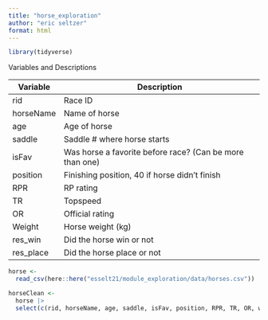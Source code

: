 ```yaml
---
title: "horse_exploration"
author: "eric seltzer"
format: html
---
```


```r
library(tidyverse)
```

Variables and Descriptions

| Variable  | Description                                              |
|-----------|----------------------------------------------------------|
| rid       | Race ID                                                  |
| horseName | Name of horse                                            |
| age       | Age of horse                                             |
| saddle    | Saddle # where horse starts                              |
| isFav     | Was horse a favorite before race? (Can be more than one) |
| position  | Finishing position, 40 if horse didn't finish            |
| RPR       | RP rating                                                |
| TR        | Topspeed                                                 |
| OR        | Official rating                                          |
| Weight    | Horse weight (kg)                                        |
| res_win   | Did the horse win or not                                 |
| res_place | Did the horse place or not                               |

```r
horse <-
  read_csv(here::here("esselt21/module_exploration/data/horses.csv"))
```

```r
horseClean <-
  horse |>
  select(c(rid, horseName, age, saddle, isFav, position, RPR, TR, OR, weight, res_win, res_place))
```

